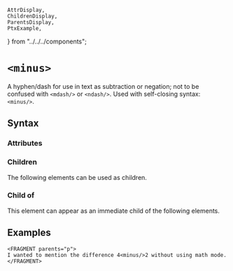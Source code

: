     AttrDisplay,
    ChildrenDisplay,
    ParentsDisplay,
    PtxExample,
} from "../../../components";

# `<minus>`

A hyphen/dash for use in text as subtraction or negation;
not to be confused with `<mdash/>` or `<ndash/>`.
Used with self-closing syntax: `<minus/>`.

## Syntax

### Attributes

<AttrDisplay name="minus" />

### Children

The following elements can be used as children.

<ChildrenDisplay name="minus" />

### Child of

This element can appear as an immediate child of the following elements.

<ParentsDisplay name="minus" />

## Examples
```ptx-example
<FRAGMENT parents="p">
I wanted to mention the difference 4<minus/>2 without using math mode.
</FRAGMENT>
```
    